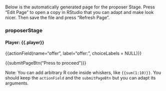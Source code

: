 <br>
Below is the automatically generated page for the proposer Stage. Press "Edit Page" to open a copy in RStudio that you can adapt and make look nicer. Then save the file and press "Refresh Page".

<h3>proposerStage</h3>
<h4>Player: {{.player}}</h4>


{{actionField(name="offer", label="offer:", choiceLabels = NULL)}}

{{submitPageBtn("Press to proceed")}}

Note: You can add arbitrary R code inside whiskers, like `{{sum(1:10)}}`. You should keep the `actionField` and the `submitPageBtn` but you can adapt its arguments.


